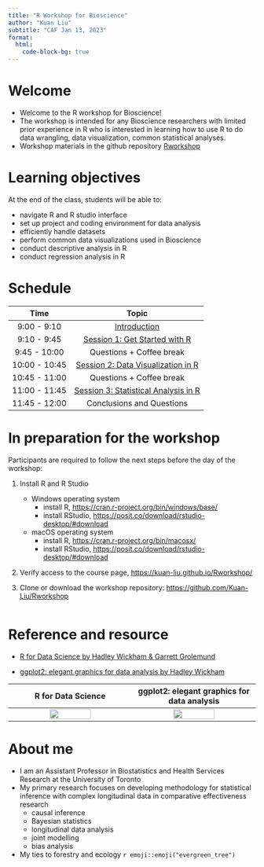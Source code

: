 ```yaml
---
title: "R Workshop for Bioscience"
author: "Kuan Liu"
subtitle: "CAF Jan 13, 2023"
format: 
  html: 
    code-block-bg: true
---
```


# Welcome

-   Welcome to the R workshop for Bioscience!
-   The workshop is intended for any Bioscience researchers with limited prior experience in R who is interested in learning how to use R to do data wrangling, data visualization, common statistical analyses.
-   Workshop materials in the github repository [Rworkshop](https://github.com/Kuan-Liu/Rworkshop)

# Learning objectives

At the end of the class, students will be able to:

-   navigate R and R studio interface
-   set up project and coding environment for data analysis
-   efficiently handle datasets
-   perform common data visualizations used in Bioscience
-   conduct descriptive analysis in R
-   conduct regression analysis in R

# Schedule

|     Time      |                        Topic                         |
|:-------------:|:----------------------------------------------------:|
|  9:00 - 9:10  |              [Introduction](index.qmd)               |
|  9:10 - 9:45  |    [Session 1: Get Started with R](session1.qmd)     |
| 9:45 - 10:00  |               Questions + Coffee break               |
| 10:00 - 10:45 |  [Session 2: Data Visualization in R](session2.qmd)  |
| 10:45 - 11:00 |               Questions + Coffee break               |
| 11:00 - 11:45 | [Session 3: Statistical Analysis in R](session3.qmd) |
| 11:45 - 12:00 |              Conclusions and Questions               |

# In preparation for the workshop

Participants are required to follow the next steps before the day of the workshop:

1.  Install R and R Studio

    -   Windows operating system
        -   install R, <https://cran.r-project.org/bin/windows/base/>
        -   install RStudio, <https://posit.co/download/rstudio-desktop/#download>
    -   macOS operating system
        -   install R, <https://cran.r-project.org/bin/macosx/>
        -   install RStudio, <https://posit.co/download/rstudio-desktop/#download>

2.  Verify access to the course page, <https://kuan-liu.github.io/Rworkshop/>

3.  Clone or download the workshop repository: <https://github.com/Kuan-Liu/Rworkshop>

```r

```

# Reference and resource

-   [R for Data Science by Hadley Wickham & Garrett Grolemund](http://r4ds.hadley.nz/)

-   [ggplot2: elegant graphics for data analysis by Hadley Wickham](https://ggplot2-book.org/index.html)


R for Data Science             |  ggplot2: elegant graphics for data analysis
:-------------------------:|:-------------------------:
![](https://d33wubrfki0l68.cloudfront.net/b88ef926a004b0fce72b2526b0b5c4413666a4cb/24a30/cover.png){width=60%}  |  ![](https://ggplot2-book.org/cover.jpg){width=60%}


# About me

-   I am an Assistant Professor in Biostatistics and Health Services Research at the University of Toronto
-   My primary research focuses on developing methodology for statistical inference with complex longitudinal data in comparative effectiveness research
    -   causal inference
    -   Bayesian statistics
    -   longitudinal data analysis
    -   joint modelling
    -   bias analysis
-   My ties to forestry and ecology `r emoji::emoji("evergreen_tree")`
